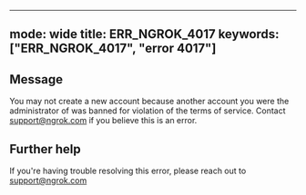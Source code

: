 
---
mode: wide
title: ERR_NGROK_4017
keywords: ["ERR_NGROK_4017", "error 4017"]
---

## Message
You may not create a new account because another account you were the administrator of was banned for violation of the terms of service. Contact support@ngrok.com if you believe this is an error.




## Further help
If you're having trouble resolving this error, please reach out to [support@ngrok.com](mailto:support@ngrok.com?subject=Help%20with%20ERR_NGROK_4017)

